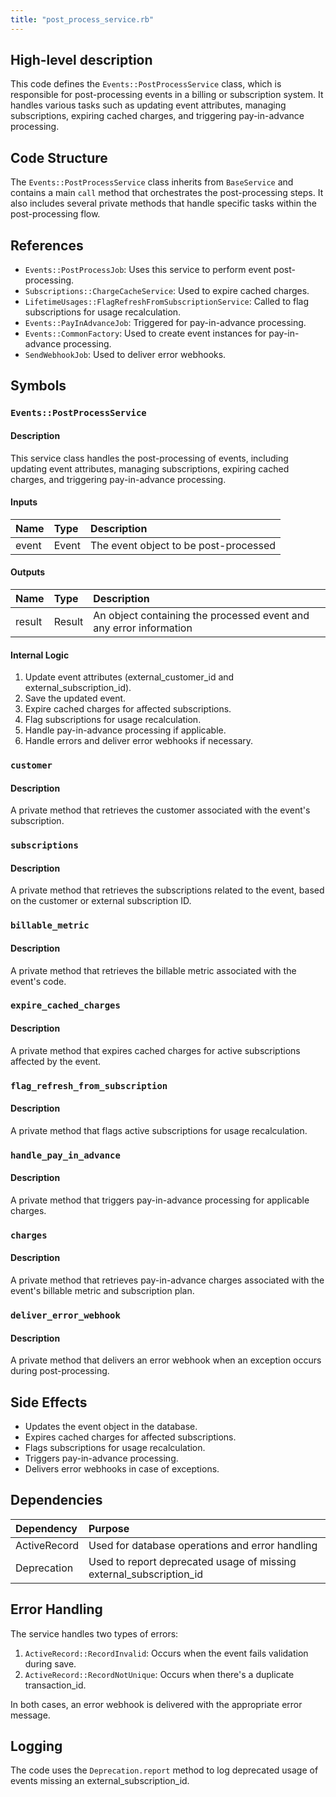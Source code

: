 ```yaml
---
title: "post_process_service.rb"
---
```


## High-level description
This code defines the `Events::PostProcessService` class, which is responsible for post-processing events in a billing or subscription system. It handles various tasks such as updating event attributes, managing subscriptions, expiring cached charges, and triggering pay-in-advance processing.

## Code Structure
The `Events::PostProcessService` class inherits from `BaseService` and contains a main `call` method that orchestrates the post-processing steps. It also includes several private methods that handle specific tasks within the post-processing flow.

## References
- `Events::PostProcessJob`: Uses this service to perform event post-processing.
- `Subscriptions::ChargeCacheService`: Used to expire cached charges.
- `LifetimeUsages::FlagRefreshFromSubscriptionService`: Called to flag subscriptions for usage recalculation.
- `Events::PayInAdvanceJob`: Triggered for pay-in-advance processing.
- `Events::CommonFactory`: Used to create event instances for pay-in-advance processing.
- `SendWebhookJob`: Used to deliver error webhooks.

## Symbols

### `Events::PostProcessService`
#### Description
This service class handles the post-processing of events, including updating event attributes, managing subscriptions, expiring cached charges, and triggering pay-in-advance processing.

#### Inputs
| Name | Type | Description |
|:-----|:-----|:------------|
| event | Event | The event object to be post-processed |

#### Outputs
| Name | Type | Description |
|:-----|:-----|:------------|
| result | Result | An object containing the processed event and any error information |

#### Internal Logic
1. Update event attributes (external_customer_id and external_subscription_id).
2. Save the updated event.
3. Expire cached charges for affected subscriptions.
4. Flag subscriptions for usage recalculation.
5. Handle pay-in-advance processing if applicable.
6. Handle errors and deliver error webhooks if necessary.

### `customer`
#### Description
A private method that retrieves the customer associated with the event's subscription.

### `subscriptions`
#### Description
A private method that retrieves the subscriptions related to the event, based on the customer or external subscription ID.

### `billable_metric`
#### Description
A private method that retrieves the billable metric associated with the event's code.

### `expire_cached_charges`
#### Description
A private method that expires cached charges for active subscriptions affected by the event.

### `flag_refresh_from_subscription`
#### Description
A private method that flags active subscriptions for usage recalculation.

### `handle_pay_in_advance`
#### Description
A private method that triggers pay-in-advance processing for applicable charges.

### `charges`
#### Description
A private method that retrieves pay-in-advance charges associated with the event's billable metric and subscription plan.

### `deliver_error_webhook`
#### Description
A private method that delivers an error webhook when an exception occurs during post-processing.

## Side Effects
- Updates the event object in the database.
- Expires cached charges for affected subscriptions.
- Flags subscriptions for usage recalculation.
- Triggers pay-in-advance processing.
- Delivers error webhooks in case of exceptions.

## Dependencies
| Dependency | Purpose |
|:-----------|:--------|
| ActiveRecord | Used for database operations and error handling |
| Deprecation | Used to report deprecated usage of missing external_subscription_id |

## Error Handling
The service handles two types of errors:
1. `ActiveRecord::RecordInvalid`: Occurs when the event fails validation during save.
2. `ActiveRecord::RecordNotUnique`: Occurs when there's a duplicate transaction_id.

In both cases, an error webhook is delivered with the appropriate error message.

## Logging
The code uses the `Deprecation.report` method to log deprecated usage of events missing an external_subscription_id.
